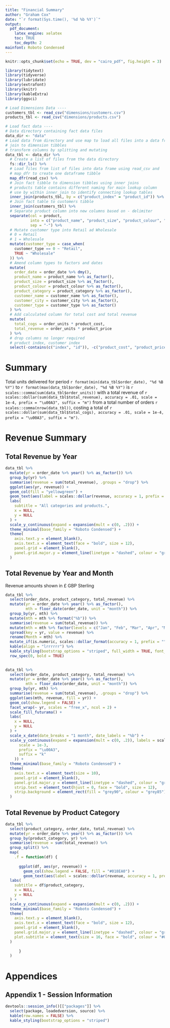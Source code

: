 ```yaml
---
title: "Financial Summary"
author: "Graham Cox"
date: "`r format(Sys.time(), '%d %b %Y')`"
output: 
  pdf_document:
    latex_engine: xelatex
    toc: TRUE
    toc_depth: 2
mainfont: Roboto Condensed
---
```


\fontsize{12}{22}
\selectfont




```r
knitr::opts_chunk$set(echo = TRUE, dev = "cairo_pdf", fig.height = 3)
```

```r

library(tidytext)
library(tidyverse)
library(lubridate)
library(extrafont)
library(knitr)
library(kableExtra)
library(ggsci)

# Load Dimensions Data ----
customers_tbl <- read_csv("dimensions/customers.csv")
products_tbl <- read_csv("dimensions/products.csv")

# Load fact data ----
# Data directory containing fact data files
data_dir <- "data"
# Load data from directory and use map to load all files into a data frame
# join to dimension tibbles
# transform columns by splitting and mutating
data_tbl <- data_dir %>%
  # Create a list of files from the data directory
  fs::dir_ls() %>%
  # Load files from list of files into data frame using read_csv and
  # map_dfr to create one dataframe tibble
  map_dfr(read_csv) %>%
  # Join fact tibble to dimension tibbles using inner joins
  # products table contains different naming for main lookup column
  # use by within inner_join to identify connecting lookup tables
  inner_join(products_tbl, by = c("product_index" = "product_id")) %>%
  # Join fact table to customers tibble
  inner_join(customers_tbl) %>%
  # Separate product column into new columns based on - delimiter
  separate(col = product,
           into = c("product_name", "product_size", "product_colour", "product_category"),
           sep = "-") %>%
  # Mutate customer type into Retail ad Wholesale
  # 0 = Retail
  # 1 = Wholesale
  mutate(customer_type = case_when(
    customer_type == 0 ~ "Retail",
    TRUE ~ "Wholesale"
  )) %>%
  # Amend column types to factors and dates
  mutate(
    order_date = order_date %>% dmy(),
    product_name = product_name %>% as_factor(),
    product_size = product_size %>% as_factor(),
    product_colour = product_colour %>% as_factor(),
    product_category = product_category %>% as_factor(),
    customer_name = customer_name %>% as_factor(),
    customer_city = customer_city %>% as_factor(),
    customer_type = customer_type %>% as_factor()
  ) %>%
  # Add calculated column for total cost and total revenue
  mutate(
    total_cogs = order_units * product_cost,
    total_revenue = order_units * product_price
  ) %>%
  # drop columns no longer required
  # product index, customer index
  select(-contains(c("index", "id")), -c("product_cost", "product_price"))

```

\newpage

# Summary

Total units delivered for period `r format(min(data_tbl$order_date), "%d %B %Y")` to `r format(max(data_tbl$order_date), "%d %B %Y")` is `r scales::comma(sum(data_tbl$order_units))` with a total revenue of `r scales::dollar(sum(data_tbl$total_revenue), accuracy = .01, scale = 1e-4, prefix = "\u00A3", suffix = "m")` from a total number of orders `r scales::comma(nrow(data_tbl))`, costing a total of `r scales::dollar(sum(data_tbl$total_cogs), accuracy = .01, scale = 1e-4, prefix = "\u00A3", suffix = "m")`.

# Revenue Summary

## Total Revenue by Year

```r

data_tbl %>% 
  mutate(yr = order_date %>% year() %>% as_factor()) %>% 
  group_by(yr) %>% 
  summarise(revenue = sum(total_revenue), .groups = "drop") %>% 
  ggplot(aes(yr, revenue)) +
  geom_col(fill = "yellowgreen") +
  geom_text(aes(label = scales::dollar(revenue, accuracy = 1, prefix = "\u00A3")), vjust = -.9, family = "Roboto Condensed", size = 4) +
  labs(
    subtitle = "All categories and products.",
    x = NULL,
    y = NULL
  ) +
  scale_y_continuous(expand = expansion(mult = c(0, .2))) +
  theme_minimal(base_family = "Roboto Condensed") +
  theme(
    axis.text.y = element_blank(),
    axis.text.x = element_text(face = "bold", size = 12),
    panel.grid = element_blank(),
    panel.grid.major.y = element_line(linetype = "dashed", colour = "grey75")
  )

```

\newpage

## Total Revenue by Year and Month

Revenue amounts shown in £ GBP Sterling

```r

data_tbl %>% 
  select(order_date, product_category, total_revenue) %>% 
  mutate(yr = order_date %>% year() %>% as_factor(),
         mth = floor_date(order_date, unit = "month")) %>% 
  group_by(yr, mth) %>% 
  mutate(mth = mth %>% format("%b")) %>% 
  summarise(revenue = sum(total_revenue)) %>% 
  mutate(mth = mth %>% factor(levels = c("Jan", "Feb", "Mar", "Apr", "May", "Jun", "Jul", "Aug", "Sep", "Oct", "Nov", "Dec"))) %>% 
  spread(key = yr, value = revenue) %>% 
  rename(Month = mth) %>% 
  mutate_if(is.numeric, scales::dollar_format(accuracy = 1, prefix = "")) %>% 
  kable(align = "lrrrrrr") %>%
  kable_styling(bootstrap_options = "striped", full_width = TRUE, font_size = 12) %>% 
  row_spec(0, bold = TRUE)
  

```

```r
data_tbl %>% 
  select(order_date, product_category, total_revenue) %>% 
  mutate(yr = order_date %>% year() %>% as_factor(),
         mth = floor_date(order_date, unit = "month")) %>% 
  group_by(yr, mth) %>% 
  summarise(revenue = sum(total_revenue), .groups = "drop") %>%
  ggplot(aes(mth, revenue, fill = yr)) +
  geom_col(show.legend = FALSE) +
  facet_wrap(~ yr, scales = "free_x", ncol = 2) +
  scale_fill_futurama() +
  labs(
    x = NULL,
    y = NULL
  ) +
  scale_x_date(date_breaks = "1 month", date_labels = "%b") +
  scale_y_continuous(expand = expansion(mult = c(0, .2)), labels = scales::comma_format(
      scale = 1e-3,
      prefix = "\u00A3",
      suffix = "k"
    )) +
  theme_minimal(base_family = "Roboto Condensed") +
  theme(
    axis.text.x = element_text(size = 10),
    panel.grid = element_blank(),
    panel.grid.major.y = element_line(linetype = "dashed", colour = "grey75"),
    strip.text = element_text(hjust = 0, face = "bold", size = 12),
    strip.background = element_rect(fill = "grey90", colour = "grey85")
  )
```

\newpage

## Total Revenue by Product Category

```r

data_tbl %>% 
  select(product_category, order_date, total_revenue) %>% 
  mutate(yr = order_date %>% year() %>% as_factor()) %>% 
  group_by(product_category, yr) %>% 
  summarise(revenue = sum(total_revenue)) %>% 
  group_split() %>% 
  map(
    .f = function(df) {
      
      ggplot(df, aes(yr, revenue)) +
        geom_col(show.legend = FALSE, fill = "#018EA0") +
        geom_text(aes(label = scales::dollar(revenue, accuracy = 1, prefix = "\u00A3")), vjust = -.9, family = "Roboto Condensed", size = 4) +
  labs(
    subtitle = df$product_category,
    x = NULL,
    y = NULL
  ) +
  scale_y_continuous(expand = expansion(mult = c(0, .2))) +
  theme_minimal(base_family = "Roboto Condensed") +
  theme(
    axis.text.y = element_blank(),
    axis.text.x = element_text(face = "bold", size = 12),
    panel.grid = element_blank(),
    panel.grid.major.y = element_line(linetype = "dashed", colour = "grey75"),
    plot.subtitle = element_text(size = 16, face = "bold", colour = "#018EA0")
  )
    
      }
  )
```


\newpage

# Appendices

\newpage

## Appendix 1 - Session Information


```r

devtools::session_info()[["packages"]] %>% 
  select(package, loadedversion, source) %>% 
  kable(row.names = FALSE) %>%
  kable_styling(bootstrap_options = "striped")

```

